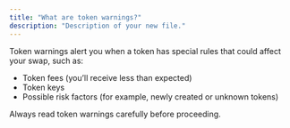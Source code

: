 ```yaml
---
title: "What are token warnings?"
description: "Description of your new file."
---
```


Token warnings alert you when a token has special rules that could affect your swap, such as:

- Token fees (you’ll receive less than expected)
- Token keys
- Possible risk factors (for example, newly created or unknown tokens)

Always read token warnings carefully before proceeding.